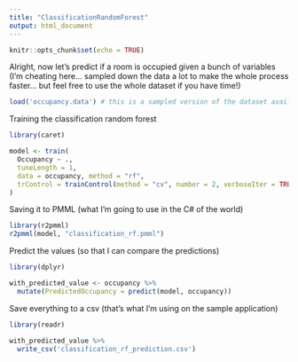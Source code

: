 ```yaml
---
title: "ClassificationRandomForest"
output: html_document
---
```


```r
knitr::opts_chunk$set(echo = TRUE)
```

Alright, now let's predict if a room is occupied given a bunch of variables (I'm cheating here... sampled down the data a lot to make the whole process faster... but feel free to use the whole dataset if you have time!)

```r
load('occupancy.data') # this is a sampled version of the dataset available at http://archive.ics.uci.edu/ml/datasets/Occupancy+Detection+
```

Training the classification random forest

```r
library(caret)

model <- train(
  Occupancy ~ .,
  tuneLength = 1,
  data = occupancy, method = "rf",
  trControl = trainControl(method = "cv", number = 2, verboseIter = TRUE)
)
```

Saving it to PMML (what I'm going to use in the C# of the world)

```r
library(r2pmml)
r2pmml(model, "classification_rf.pmml")
```

Predict the values (so that I can compare the predictions)

```r
library(dplyr)

with_predicted_value <- occupancy %>%
  mutate(PredictedOccupancy = predict(model, occupancy))
```

Save everything to a csv (that's what I'm using on the sample application)

```r
library(readr)

with_predicted_value %>%
  write_csv('classification_rf_prediction.csv')
```
